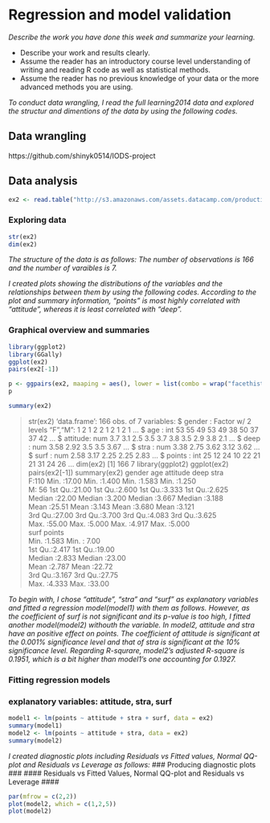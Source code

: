# Regression and model validation #

*Describe the work you have done this week and summarize your learning.*
       
- Describe your work and results clearly. 
- Assume the reader has an introductory course level understanding of writing and reading R code as well as statistical methods.
- Assume the reader has no previous knowledge of your data or the more advanced methods you are using.


*To conduct data wrangling, I read the full learning2014 data and explored the structur and dimentions of the data by using the following codes.*

## Data wrangling ##

https://github.com/shinyk0514/IODS-project
 
## Data analysis ##

```r
ex2 <- read.table("http://s3.amazonaws.com/assets.datacamp.com/production/course_2218/datasets/learning2014.txt", sep=",", header=TRUE)
```

### Exploring data ###
```r
str(ex2)
dim(ex2)
```


*The structure of the data is as follows: The number of observations is 166 and the number of varaibles is 7.*

*I created plots showing the distributions of the variables and the relationships between them by using the following codes. According to the plot and summary information, "points" is most highly correlated with "attitude", whereas it is least correlated with "deep".*  

### Graphical overview and summaries ###
```r
library(ggplot2)
library(GGally)
ggplot(ex2)
pairs(ex2[-1])

```

```r
p <- ggpairs(ex2, maaping = aes(), lower = list(combo = wrap("facethist", bins = 20)))
p
```




```r
summary(ex2)
```


> str(ex2)
'data.frame':	166 obs. of  7 variables:
 $ gender  : Factor w/ 2 levels "F","M": 1 2 1 2 2 1 2 1 2 1 ...
 $ age     : int  53 55 49 53 49 38 50 37 37 42 ...
 $ attitude: num  3.7 3.1 2.5 3.5 3.7 3.8 3.5 2.9 3.8 2.1 ...
 $ deep    : num  3.58 2.92 3.5 3.5 3.67 ...
 $ stra    : num  3.38 2.75 3.62 3.12 3.62 ...
 $ surf    : num  2.58 3.17 2.25 2.25 2.83 ...
 $ points  : int  25 12 24 10 22 21 21 31 24 26 ...
> dim(ex2)
[1] 166   7
> library(ggplot2)
> ggplot(ex2)
> pairs(ex2[-1])
> summary(ex2)
 gender       age           attitude          deep            stra      
 F:110   Min.   :17.00   Min.   :1.400   Min.   :1.583   Min.   :1.250  
 M: 56   1st Qu.:21.00   1st Qu.:2.600   1st Qu.:3.333   1st Qu.:2.625  
         Median :22.00   Median :3.200   Median :3.667   Median :3.188  
         Mean   :25.51   Mean   :3.143   Mean   :3.680   Mean   :3.121  
         3rd Qu.:27.00   3rd Qu.:3.700   3rd Qu.:4.083   3rd Qu.:3.625  
         Max.   :55.00   Max.   :5.000   Max.   :4.917   Max.   :5.000  
      surf           points     
 Min.   :1.583   Min.   : 7.00  
 1st Qu.:2.417   1st Qu.:19.00  
 Median :2.833   Median :23.00  
 Mean   :2.787   Mean   :22.72  
 3rd Qu.:3.167   3rd Qu.:27.75  
 Max.   :4.333   Max.   :33.00 




*To begin with, I chose "attitude", "stra" and "surf" as explanatory variables and fitted a regression model(model1) with them as follows. However, as the coefficient of surf is not significant and its p-value is too high, I fitted another model(model2) withouth the variable. In model2, attitude and stra have an positive effect on points. The coefficient of attitude is significant at the 0.001% significance level and that of stra is significant at the 10% significance level. Regarding R-squrare, model2's adjusted R-square is 0.1951, which is a bit higher than model1's one accounting for 0.1927.*

### Fitting regression models ###
### explanatory variables: attitude, stra, surf
```r
model1 <- lm(points ~ attitude + stra + surf, data = ex2)
summary(model1)
model2 <- lm(points ~ attitude + stra, data = ex2)
summary(model2)
```


*I created diagnostic plots including Residuals vs Fitted values, Normal QQ-plot and Residuals vs Leverage as follows:*
### Producing diagnostic plots ###
#### Residuals vs Fitted Values, Normal QQ-plot and Residuals vs Leverage ####

```r
par(mfrow = c(2,2))
plot(model2, which = c(1,2,5))
plot(model2)
```

